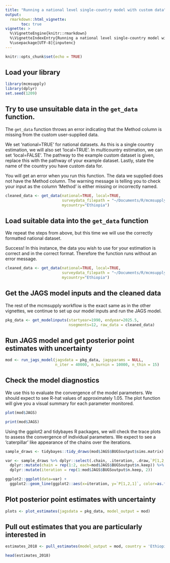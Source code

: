 ```yaml
---
title: "Running a national level single-country model with custom data"
output: 
  rmarkdown::html_vignette:
       toc: true
vignette: >
  %\VignetteEngine{knitr::rmarkdown}
  %\VignetteIndexEntry{Running a national level single-country model with custom data}
  %\usepackage[UTF-8]{inputenc}
---
```



```r
knitr::opts_chunk$set(echo = TRUE)
```


## Load your library

```r
library(mcmsupply)
library(dplyr)
set.seed(1209)
```

## Try to use unsuitable data in the `get_data` function. 

The `get_data` function throws an error indicating that the Method column is missing from the custom user-supplied data.

We set 'national=TRUE' for national datasets. As this is a single country estimation, we will also set 'local=TRUE'. In multicountry estimation, we can set 'local=FALSE'. The pathway to the example custom dataset is given, replace this with the pathway of your example dataset. Lastly, state the name of the country you have custom data for.

You will get an error when you run this function. The data we supplied does not have the Method column. The warning message is telling you to check your input as the column 'Method' is either missing or incorrectly named. 

```r

cleaned_data <- get_data(national=TRUE, local=TRUE, 
                         surveydata_filepath = "~/Documents/R/mcmsupply/inst/data-raw/my_custom_national_data_bad.xlsx",
                         mycountry="Ethiopia")
```

## Load suitable data into the `get_data` function

We repeat the steps from above, but this time we will use the correctly formatted national dataset. 

Success! In this instance, the data you wish to use for your estimation is correct and in the correct format. Therefore the function runs without an error message.

```r

cleaned_data <- get_data(national=TRUE, local=TRUE, 
                         surveydata_filepath = "~/Documents/R/mcmsupply/inst/data-raw/my_custom_national_data_good.xlsx",
                         mycountry="Ethiopia")
```


## Get the JAGS model inputs and the cleaned data

The rest of the mcmsupply workflow is the exact same as in the other vignettes, we continue to set up our model inputs and run the JAGS model.

```r
pkg_data <- get_modelinputs(startyear=1990, endyear=2025.5,
                            nsegments=12, raw_data = cleaned_data)

```


## Run JAGS model and get posterior point estimates with uncertainty

```r
mod <- run_jags_model(jagsdata = pkg_data, jagsparams = NULL,
                      n_iter = 40000, n_burnin = 10000, n_thin = 15)
```


## Check the model diagnostics

We use this to evaluate the convergence of the model parameters. We should expect to see R-hat values of approximately 1.05. The plot function will give you a visual summary for each parameter monitored. 


```r
plot(mod$JAGS)

print(mod$JAGS)
```


Using the ggplot2 and tidybayes R packages, we will check the trace plots to assess the convergence of individual parameters.
We expect to see a 'caterpillar' like appearance of the chains over the iterations. 

```r
sample_draws <- tidybayes::tidy_draws(mod$JAGS$BUGSoutput$sims.matrix)

var <- sample_draws %>% dplyr::select(.chain, .iteration, .draw,`P[1,2,1]`) %>%
  dplyr::mutate(chain = rep(1:2, each=mod$JAGS$BUGSoutput$n.keep)) %>%
  dplyr::mutate(iteration = rep(1:mod$JAGS$BUGSoutput$n.keep, 2))

ggplot2::ggplot(data=var) +
  ggplot2::geom_line(ggplot2::aes(x=iteration, y=`P[1,2,1]`, color=as.factor(chain)))
```



## Plot posterior point estimates with uncertainty

```r
plots <- plot_estimates(jagsdata = pkg_data, model_output = mod)
```


## Pull out estimates that you are particularly interested in

```r
estimates_2018 <- pull_estimates(model_output = mod, country = 'Ethiopia', year=2018)

head(estimates_2018)
```




